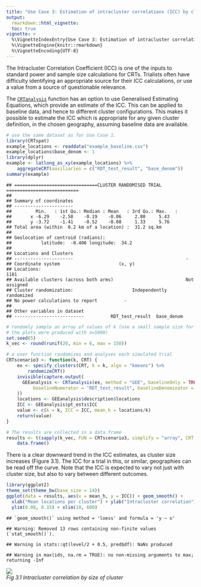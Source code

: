 ```yaml
---
title: "Use Case 3: Estimation of intracluster correlations (ICC) by cluster size"
output:
  rmarkdown::html_vignette:
  toc: true
vignette: >
  %\VignetteIndexEntry{Use Case 3: Estimation of intracluster correlations (ICC) by cluster size}
  %\VignetteEngine{knitr::rmarkdown}
  %\VignetteEncoding{UTF-8}
---
```

<!--To build the vignette
# since the vignette takes a long time to run, it is not run with every build
# as suggested here https://ropensci.org/blog/2019/12/08/precompute-vignettes/
# to Knit this vignette without this time consuming step being part of the default build
knitr::knit("vignettes/Usecase3.Rmd.orig", output = "vignettes/Usecase3.Rmd")
rmarkdown.html_vignette.check_title = FALSE
devtools::install(build_vignettes = TRUE)
-->

The Intracluster Correlation Coefficient (ICC) is one of the inputs to standard power and sample size calculations for CRTs. Trialists often have difficulty identifying an appropriate source for their
ICC calculations, or use a value from a source of questionable relevance.

The [`CRTanalysis`](../reference/CRTanalysis.html) function has an option to use Generalised Estimating Equations, which provide an estimate of the ICC. This can be applied to baseline data, and hence to different cluster configurations. This makes it possible to estimate the ICC which is appropriate for any given cluster definition, in the chosen geography, assuming baseline data are available.


```r
# use the same dataset as for Use Case 1.
library(CRTspat)
example_locations <- readdata("example_baseline.csv")
example_locations$base_denom <- 1
library(dplyr)
example <- latlong_as_xy(example_locations) %>%
    aggregateCRT(auxiliaries = c("RDT_test_result", "base_denom"))
summary(example)
```

```
## ===============================CLUSTER RANDOMISED TRIAL ===========================
## 
## Summary of coordinates
## ----------------------
##         Min.   : 1st Qu.: Median : Mean   : 3rd Qu.: Max.   :
##       x -6.29    -2.58    -0.19    -0.06     2.80     5.43   
##       y -3.72    -1.41    -0.52    -0.08     1.33     5.76   
## Total area (within  0.2 km of a location) :  31.2 sq.km
## 
## Geolocation of centroid (radians):
##           latitude:  -0.406 longitude:  34.2 
## 
## Locations and Clusters
## ----------------------                                          -            
## Coordinate system                      (x, y)            
## Locations:                                                      1181            
## Available clusters (across both arms)                           Not assigned            
## Cluster randomization:                      Independently randomized            
## No power calculations to report          -            
## 
## Other variables in dataset
## --------------------------          RDT_test_result  base_denom
```

```r
# randomly sample an array of values of k (use a small sample size for testing
# the plots were produced with n=5000)
set.seed(5)
k_vec <- round(runif(20, min = 6, max = 150))

# a user function randomizes and analyses each simulated trial
CRTscenario3 <- function(k, CRT) {
    ex <- specify_clusters(CRT, k = k, algo = "kmeans") %>%
        randomizeCRT()
    invisible(capture.output(
      GEEanalysis <- CRTanalysis(ex, method = "GEE", baselineOnly = TRUE, excludeBuffer = FALSE,
          baselineNumerator = "RDT_test_result", baselineDenominator = "base_denom")
    ))
    locations <- GEEanalysis$description$locations
    ICC <- GEEanalysis$pt_ests$ICC
    value <- c(k = k, ICC = ICC, mean_h = locations/k)
    return(value)
}

# The results are collected in a data frame
results <- t(sapply(k_vec, FUN = CRTscenario3, simplify = "array", CRT = example)) %>%
    data.frame()
```

There is a clear downward trend in the ICC estimates, as cluster size increases (Figure 3.1). The ICC for a trial
in this, or similar, geographies can be read off the curve. Note that the ICC is expected to vary
not just with cluster size, but also to vary between different outcomes.


```r
library(ggplot2)
theme_set(theme_bw(base_size = 14))
ggplot(data = results, aes(x = mean_h, y = ICC)) + geom_smooth() +
  xlab("Mean locations per cluster") + ylab("Intracluster correlation") +
  ylim(0.08, 0.15) + xlim(10, 600)
```

```
## `geom_smooth()` using method = 'loess' and formula = 'y ~ x'
```

```
## Warning: Removed 13 rows containing non-finite values (`stat_smooth()`).
```

```
## Warning in stats::qt(level/2 + 0.5, pred$df): NaNs produced
```

```
## Warning in max(ids, na.rm = TRUE): no non-missing arguments to max; returning -Inf
```
<p>
    <img src="example3b.r-1.png" > <br>
    <em>Fig 3.1 Intracluster correlation by size of cluster</em>
</p>


